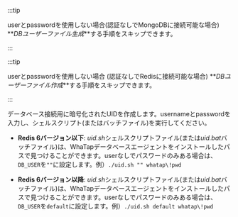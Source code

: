 <section class="remark-sectionize-h3">

<Title level={props.level} hashid="create-db-user">DBユーザーファイル作成</Title>

<InDoc product="mongodb">

:::tip

userとpasswordを使用しない場合(認証なしでMongoDBに接続可能な場合) **_DBユーザーファイル生成_**する手順をスキップできます。

:::

</InDoc>

<InDoc product="redis">

:::tip

userとpasswordを使用しない場合 (認証なしでRedisに接続可能な場合)  **_DBユーザーファイル作成_**する手順をスキップできます。

:::

</InDoc>

データベース接続用に暗号化されたUIDを作成します。usernameとpasswordを入力し、シェルスクリプト(またはバッチファイル)を実行してください。 

<InDoc product='redis'>

- **Redis 6バージョン以下**: <em>uid.sh</em>シェルスクリプトファイル(または<em>uid.bat</em>バッチファイル)は、WhaTapデータベースエージェントをインストールしたパスで見つけることができます。userなしでパスワードのみある場合は、<code>DB_USER</code>を<code>""</code>に設定します。例）`./uid.sh "" whatap\!pwd`

- **Redis 6バージョン以降**: <em>uid.sh</em>シェルスクリプトファイル(または<em>uid.bat</em>バッチファイル)は、WhaTapデータベースエージェントをインストールしたパスで見つけることができます。userなしでパスワードのみある場合は、<code>DB_USER</code>を<code>default</code>に設定します。例）`./uid.sh default whatap\!pwd`

</InDoc>

</section>
